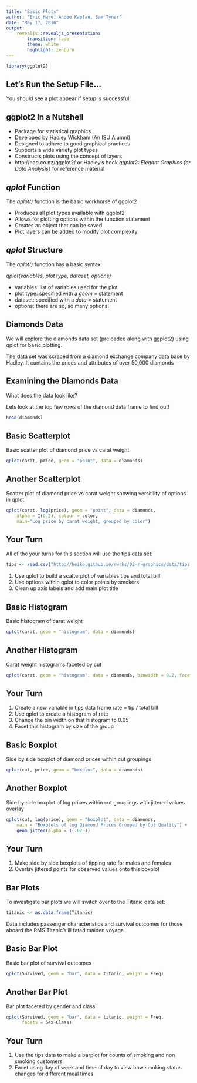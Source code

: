 ```yaml
---
title: "Basic Plots"
author: "Eric Hare, Andee Kaplan, Sam Tyner"
date: "May 17, 2016"
output: 
    revealjs::revealjs_presentation:
        transition: fade
        theme: white
        highlight: zenburn
---
```


```r
library(ggplot2)
```

## Let's Run the Setup File...

You should see a plot appear if setup is successful.

## ggplot2 In a Nutshell

- Package for statistical graphics
- Developed by Hadley Wickham (An ISU Alumni)
- Designed to adhere to good graphical practices
- Supports a wide variety plot types
- Constructs plots using the concept of layers\medskip
- http://had.co.nz/ggplot2/ or Hadley's book *ggplot2: Elegant Graphics for Data Analysis}* for reference material

## *qplot* Function

The *qplot()* function is the basic workhorse of ggplot2

- Produces all plot types available with ggplot2
- Allows for plotting options within the function statement
- Creates an object that can be saved
- Plot layers can be added to modify plot complexity

## *qplot* Structure

The *qplot()* function has a basic syntax:

*qplot(variables, plot type, dataset, options)*

- variables: list of variables used for the plot
- plot type: specified with a *geom =* statement
- dataset: specified with a *data =* statement
- options: there are so, so many options!

## Diamonds Data

We will explore the diamonds data set (preloaded along with ggplot2) using qplot for basic plotting.

The data set was scraped from a diamond exchange company data base by Hadley.  It contains the prices and attributes of over 50,000 diamonds

## Examining the Diamonds Data

What does the data look like?

Lets look at the top few rows of the diamond data frame to find out!

```r
head(diamonds)
```

## Basic Scatterplot

Basic scatter plot of diamond price vs carat weight

```r
qplot(carat, price, geom = "point", data = diamonds)
```

## Another Scatterplot

Scatter plot of diamond price vs carat weight showing versitility of options in qplot

```r
qplot(carat, log(price), geom = "point", data = diamonds, 
	alpha = I(0.2), colour = color, 
	main="Log price by carat weight, grouped by color")
```

## Your Turn {data-background=#527a7a}

All of the your turns for this section will use the tips data set:

```r
tips <- read.csv("http://heike.github.io/rwrks/02-r-graphics/data/tips.csv")
```

1. Use qplot to build a scatterplot of variables tips and total bill
2. Use options within qplot to color points by smokers
3. Clean up axis labels and add main plot title

## Basic Histogram

Basic histogram of carat weight

```r
qplot(carat, geom = "histogram", data = diamonds)
```

## Another Histogram

Carat weight histograms faceted by cut

```r
qplot(carat, geom = "histogram", data = diamonds, binwidth = 0.2, facets = .~cut)
```

## Your Turn {data-background=#527a7a}

1. Create a new variable in tips data frame rate = tip / total bill
2. Use qplot to create a histogram of rate
3. Change the bin width on that histogram to 0.05
4. Facet this histogram by size of the group

## Basic Boxplot

Side by side boxplot of diamond prices within cut groupings

```r
qplot(cut, price, geom = "boxplot", data = diamonds)
```

## Another Boxplot

Side by side boxplot of log prices within cut groupings with jittered values overlay

```r
qplot(cut, log(price), geom = "boxplot", data = diamonds, 
	main = "Boxplots of log Diamond Prices Grouped by Cut Quality") +
	geom_jitter(alpha = I(.025))
```

## Your Turn {data-background=#527a7a}

1. Make side by side boxplots of tipping rate for males and females
2. Overlay jittered points for observed values onto this boxplot

## Bar Plots

To investigate bar plots we will switch over to the Titanic data set:

```r
titanic <- as.data.frame(Titanic)
```

Data includes passenger characteristics and survival outcomes for those aboard the RMS Titanic's ill fated maiden voyage

## Basic Bar Plot

Basic bar plot of survival outcomes

```r
qplot(Survived, geom = "bar", data = titanic, weight = Freq)
```

## Another Bar Plot

Bar plot faceted by gender and class

```r
qplot(Survived, geom = "bar", data = titanic, weight = Freq, 
      facets = Sex~Class)
```

## Your Turn {data-background=#527a7a}

1. Use the tips data to make a barplot for counts of smoking and non smoking customers
2. Facet using day of week and time of day to view how smoking status changes for different meal times

